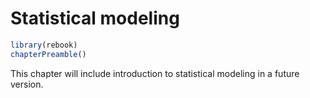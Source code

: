 # Statistical modeling {#sec-statistical-modeling}

```r
library(rebook)
chapterPreamble()
```

This chapter will include introduction to statistical modeling in a future
version.
